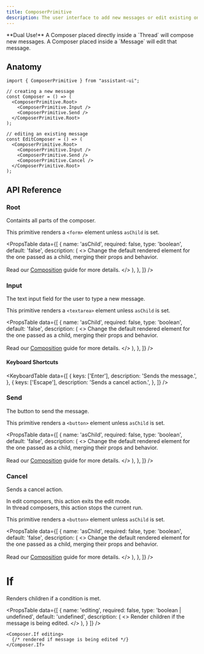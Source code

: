```yaml
---
title: ComposerPrimitive
description: The user interface to add new messages or edit existing ones.
---
```




<Callout type="info" emoji="✨">
  **Dual Use!** A Composer placed directly inside a `Thread` will compose new messages. A Composer placed inside a `Message` will edit that message.
</Callout>

## Anatomy

```tsx
import { ComposerPrimitive } from "assistant-ui";

// creating a new message
const Composer = () => (
  <ComposerPrimitive.Root>
    <ComposerPrimitive.Input />
    <ComposerPrimitive.Send />
  </ComposerPrimitive.Root>
);

// editing an existing message
const EditComposer = () => (
  <ComposerPrimitive.Root>
    <ComposerPrimitive.Input />
    <ComposerPrimitive.Send />
    <ComposerPrimitive.Cancel />
  </ComposerPrimitive.Root>
);
```

## API Reference

### Root

Containts all parts of the composer.

This primitive renders a `<form>` element unless `asChild` is set.

<PropsTable
  data={[
    {
      name: 'asChild',
      required: false,
      type: 'boolean',
      default: 'false',
      description: (
        <>
          Change the default rendered element for the one passed as a child,
          merging their props and behavior.
          <br />
          <br />
          Read our <a href="/reference/primitives/composition">Composition</a> guide for more
          details.
        </>
      ),
    },
  ]}
/>

### Input

The text input field for the user to type a new message.

This primitive renders a `<textarea>` element unless `asChild` is set.

<PropsTable
  data={[
    {
      name: 'asChild',
      required: false,
      type: 'boolean',
      default: 'false',
      description: (
        <>
          Change the default rendered element for the one passed as a child,
          merging their props and behavior.
          <br />
          <br />
          Read our <a href="/reference/primitives/composition">Composition</a> guide for more
          details.
        </>
      ),
    },
  ]}
/>

#### Keyboard Shortcuts

<KeyboardTable
  data={[
    {
      keys: ['Enter'],
      description: 'Sends the message.',
    },
    {
      keys: ['Escape'],
      description: 'Sends a cancel action.',
    },
  ]}
/>

### Send

The button to send the message.

This primitive renders a `<button>` element unless `asChild` is set.

<PropsTable
  data={[
    {
      name: 'asChild',
      required: false,
      type: 'boolean',
      default: 'false',
      description: (
        <>
          Change the default rendered element for the one passed as a child,
          merging their props and behavior.
          <br />
          <br />
          Read our <a href="/reference/primitives/composition">Composition</a> guide for more
          details.
        </>
      ),
    },
  ]}
/>

### Cancel

Sends a cancel action.  

In edit composers, this action exits the edit mode.  
In thread composers, this action stops the current run.

This primitive renders a `<button>` element unless `asChild` is set.

<PropsTable
  data={[
    {
      name: 'asChild',
      required: false,
      type: 'boolean',
      default: 'false',
      description: (
        <>
          Change the default rendered element for the one passed as a child,
          merging their props and behavior.
          <br />
          <br />
          Read our <a href="/reference/primitives/composition">Composition</a> guide for more
          details.
        </>
      ),
    },
  ]}
/>

# If 

Renders children if a condition is met.

<PropsTable
  data={[
    {
      name: 'editing',
      required: false,
      type: 'boolean | undefined',
      default: 'undefined',
      description: (
        <>
          Render children if the message is being edited.
        </>
      ),
    }
  ]}
/>

```tsx 
<Composer.If editing>
  {/* rendered if message is being edited */}
</Composer.If>
```